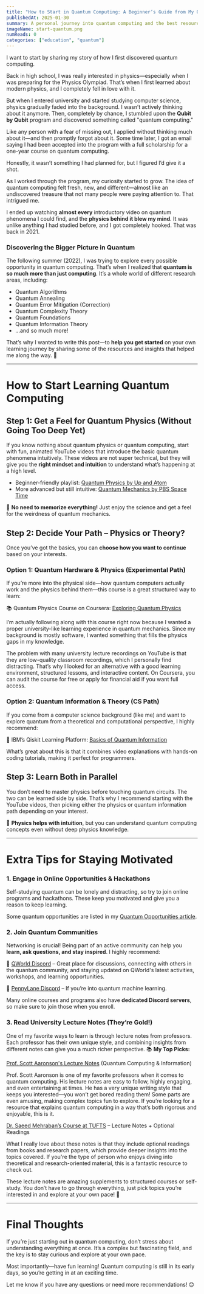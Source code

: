 ```yaml
---
title: "How to Start in Quantum Computing: A Beginner’s Guide from My Own Journey"
publishedAt: 2025-01-30
summary: A personal journey into quantum computing and the best resources to help you get started.
imageName: start-quantum.png
numReads: 0
categories: ["education", "quantum"]
---
```


I want to start by sharing my story of how I first discovered quantum computing.

Back in high school, I was really interested in physics—especially when I was preparing for the Physics Olympiad. That’s when I first learned about modern physics, and I completely fell in love with it.

But when I entered university and started studying computer science, physics gradually faded into the background. I wasn’t actively thinking about it anymore. Then, completely by chance, I stumbled upon the **Qubit by Qubit** program and discovered something called "quantum computing."

Like any person with a fear of missing out, I applied without thinking much about it—and then promptly forgot about it. Some time later, I got an email saying I had been accepted into the program with a full scholarship for a one-year course on quantum computing.

Honestly, it wasn’t something I had planned for, but I figured I’d give it a shot.

As I worked through the program, my curiosity started to grow. The idea of quantum computing felt fresh, new, and different—almost like an undiscovered treasure that not many people were paying attention to. That intrigued me.

I ended up watching **almost every** introductory video on quantum phenomena I could find, and the **physics behind it blew my mind**. It was unlike anything I had studied before, and I got completely hooked. That was back in 2021.

### Discovering the Bigger Picture in Quantum  

The following summer (2022), I was trying to explore every possible opportunity in quantum computing. That’s when I realized that **quantum is so much more than just computing**. It’s a whole world of different research areas, including:
- Quantum Algorithms
- Quantum Annealing
- Quantum Error Mitigation (Correction)
- Quantum Complexity Theory
- Quantum Foundations
- Quantum Information Theory  
- ...and so much more!  

That’s why I wanted to write this post—to **help you get started** on your own learning journey  by sharing some of the resources and insights that helped me along the way. 🚀  

---

# How to Start Learning Quantum Computing  

## Step 1: Get a Feel for Quantum Physics (Without Going Too Deep Yet)  

If you know nothing about quantum physics or quantum computing, start with fun, animated YouTube videos that introduce the basic quantum phenomena intuitively. These videos are not super technical, but they will give you the **right mindset and intuition** to understand what’s happening at a high level.

- Beginner-friendly playlist: [Quantum Physics by Up and Atom](https://www.youtube.com/playlist?list=PL1lNrW4e0G8WmWpW846oE_m92nw3rlOpz)  
- More advanced but still intuitive: [Quantum Mechanics by PBS Space Time](https://www.youtube.com/playlist?list=PLsPUh22kYmNCGaVGuGfKfJl-6RdHiCjo1)  

📌 **No need to memorize everything!** Just enjoy the science and get a feel for the weirdness of quantum mechanics.


## Step 2: Decide Your Path – Physics or Theory?  

Once you’ve got the basics, you can **choose how you want to continue** based on your interests.

### Option 1: Quantum Hardware & Physics (Experimental Path) 

If you’re more into the physical side—how quantum computers actually work and the physics behind them—this course is a great structured way to learn:

📚 Quantum Physics Course on Coursera: [Exploring Quantum Physics](https://www.coursera.org/learn/quantum-physics)

I’m actually following along with this course right now because I wanted a proper university-like learning experience in quantum mechanics. Since my background is mostly software, I wanted something that fills the physics gaps in my knowledge.

The problem with many university lecture recordings on YouTube is that they are low-quality classroom recordings, which I personally find distracting. That’s why I looked for an alternative with a good learning environment, structured lessons, and interactive content. On Coursera, you can audit the course for free or apply for financial aid if you want full access.

### Option 2: Quantum Information & Theory (CS Path)

If you come from a computer science background (like me) and want to explore quantum from a theoretical and computational perspective, I highly recommend:

🔹 IBM’s Qiskit Learning Platform: [Basics of Quantum Information](https://learning.quantum.ibm.com/course/basics-of-quantum-information)

What’s great about this is that it combines video explanations with hands-on coding tutorials, making it perfect for programmers.  


## Step 3: Learn Both in Parallel  

You don’t need to master physics before touching quantum circuits. The two can be learned side by side. That’s why I recommend starting with the YouTube videos, then picking either the physics or quantum information path depending on your interest.

📌 **Physics helps with intuition**, but you can understand quantum computing concepts even without deep physics knowledge.

---

# Extra Tips for Staying Motivated  

### 1. Engage in Online Opportunities & Hackathons
Self-studying quantum can be lonely and distracting, so try to join online programs and hackathons. These keep you motivated and give you a reason to keep learning.

Some quantum opportunities are listed in my [Quantum Opportunities article](http://gehadsalem.tech/blog/exploring-quantum-computing-opportunities).


### 2. Join Quantum Communities
Networking is crucial! Being part of an active community can help you **learn, ask questions, and stay inspired**. I highly recommend:

💬 [QWorld Discord](https://discord.gg/Ay96wbmuFZ) – Great place for discussions, connecting with others in the quantum community, and staying updated on QWorld's latest activities, workshops, and learning opportunities.

💬 [PennyLane Discord](https://discord.gg/WEEeSSAc2w) – If you’re into quantum machine learning.

Many online courses and programs also have **dedicated Discord servers**, so make sure to join those when you enroll.


### 3. Read University Lecture Notes (They’re Gold!)
One of my favorite ways to learn is through lecture notes from professors. Each professor has their own unique style, and combining insights from different notes can give you a much richer perspective. 
📚 **My Top Picks:**  

[Prof. Scott Aaronson's Lecture Notes](https://www.scottaaronson.com/qclec.pdf) (Quantum Computing & Information) 

Prof. Scott Aaronson is one of my favorite professors when it comes to quantum computing. His lecture notes are easy to follow, highly engaging, and even entertaining at times. He has a very unique writing style that keeps you interested—you won’t get bored reading them! Some parts are even amusing, making complex topics fun to explore. If you’re looking for a resource that explains quantum computing in a way that’s both rigorous and enjoyable, this is it.

[Dr. Saeed Mehraban’s Course at TUFTS](https://www.cs.tufts.edu/comp/150QCS/#material) – Lecture Notes + Optional Readings

What I really love about these notes is that they include optional readings from books and research papers, which provide deeper insights into the topics covered. If you're the type of person who enjoys diving into theoretical and research-oriented material, this is a fantastic resource to check out.

These lecture notes are amazing supplements to structured courses or self-study. You don’t have to go through everything, just pick topics you’re interested in and explore at your own pace! 🚀

---

# Final Thoughts  

If you’re just starting out in quantum computing, don’t stress about understanding everything at once. It’s a complex but fascinating field, and the key is to stay curious and explore at your own pace.

Most importantly—have fun learning! Quantum computing is still in its early days, so you’re getting in at an exciting time.

Let me know if you have any questions or need more recommendations! 😊